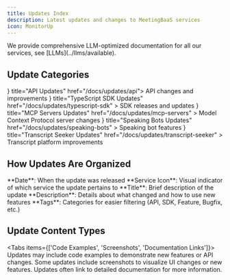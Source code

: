 ```yaml
---
title: Updates Index
description: Latest updates and changes to MeetingBaaS services
icon: MonitorUp
---
```


<Callout type="info">
  We provide comprehensive LLM-optimized documentation for all our services, see
  [LLMs](../llms/available).
</Callout>

## Update Categories

<Cards>
  <Card icon={<WebhookIcon />} title="API Updates" href="/docs/updates/api">
    API changes and improvements
  </Card>
  <Card
    icon={<Settings />}
    title="TypeScript SDK Updates"
    href="/docs/updates/typescript-sdk"
  >
    SDK releases and updates
  </Card>
  <Card
    icon={<ServerCog />}
    title="MCP Servers Updates"
    href="/docs/updates/mcp-servers"
  >
    Model Context Protocol server changes
  </Card>
  <Card
    icon={<BotIcon />}
    title="Speaking Bots Updates"
    href="/docs/updates/speaking-bots"
  >
    Speaking bot features
  </Card>
  <Card
    icon={<CaptionsIcon />}
    title="Transcript Seeker Updates"
    href="/docs/updates/transcript-seeker"
  >
    Transcript platform improvements
  </Card>
</Cards>

## How Updates Are Organized

<Steps>
  <Step>**Date**: When the update was released</Step>
  <Step>
    **Service Icon**: Visual indicator of which service the update pertains to
  </Step>
  <Step>**Title**: Brief description of the update</Step>
  <Step>
    **Description**: Details about what changed and how to use new features
  </Step>
  <Step>
    **Tags**: Categories for easier filtering (API, SDK, Feature, Bugfix, etc.)
  </Step>
</Steps>

## Update Content Types

<Tabs items={['Code Examples', 'Screenshots', 'Documentation Links']}>
  <Tab>
    Updates may include code examples to demonstrate new features or API
    changes.
  </Tab>
  <Tab>
    Some updates include screenshots to visualize UI changes or new features.
  </Tab>
  <Tab>Updates often link to detailed documentation for more information.</Tab>
</Tabs>
